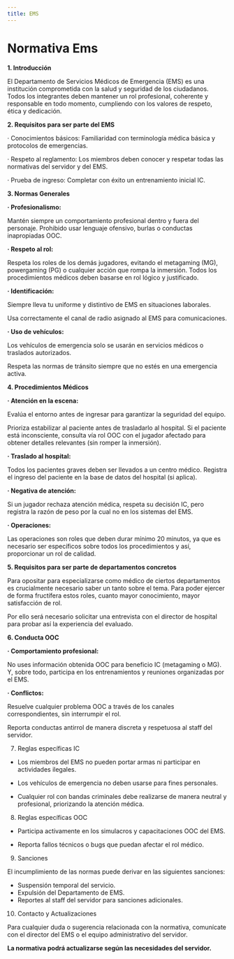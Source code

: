 ```yaml
---
title: EMS
---
```



# **Normativa Ems**

**1. Introducción**

El Departamento de Servicios Médicos de Emergencia (EMS) es una institución comprometida con la salud y seguridad de los ciudadanos. Todos los integrantes deben mantener un rol profesional, coherente y responsable en todo momento, cumpliendo con los valores de respeto, ética y dedicación.

**2. Requisitos para ser parte del EMS**

· Conocimientos básicos: Familiaridad con terminología médica básica y protocolos de emergencias. 

· Respeto al reglamento: Los miembros deben conocer y respetar todas las normativas 
del servidor y del EMS. 

· Prueba de ingreso: Completar con éxito un entrenamiento inicial IC. 

**3. Normas Generales**

**· Profesionalismo:**

Mantén siempre un comportamiento profesional dentro y fuera del personaje. Prohibido usar lenguaje ofensivo, burlas o conductas inapropiadas OOC.

**· Respeto al rol:** 

Respeta los roles de los demás jugadores, evitando el metagaming (MG), powergaming (PG) o cualquier acción que rompa la inmersión. Todos los procedimientos médicos 
deben basarse en rol lógico y justificado.

**· Identificación:** 

Siempre lleva tu uniforme y distintivo de EMS en situaciones laborales.

Usa correctamente el canal de radio asignado al EMS para comunicaciones.

**· Uso de vehículos:** 

Los vehículos de emergencia solo se usarán en servicios médicos o traslados autorizados.

Respeta las normas de tránsito siempre que no estés en una emergencia activa.

**4. Procedimientos Médicos**

**· Atención en la escena:**

Evalúa el entorno antes de ingresar para garantizar la seguridad del equipo.

Prioriza estabilizar al paciente antes de trasladarlo al hospital. Si el paciente está inconsciente, consulta vía rol OOC con el jugador afectado para obtener detalles relevantes (sin romper la inmersión).

**· Traslado al hospital:**

Todos los pacientes graves deben ser llevados a un centro médico. Registra el ingreso del paciente en la base de datos del hospital (si aplica).

**· Negativa de atención:**

Si un jugador rechaza atención médica, respeta su decisión IC, pero registra la razón de peso por la cual no en los sistemas del EMS.

**· Operaciones:**

Las operaciones son roles que deben durar mínimo 20 minutos, ya que es necesario ser específicos sobre todos los procedimientos y así, proporcionar un rol de calidad.

**5. Requisitos para ser parte de departamentos concretos**

Para opositar para especializarse como médico de ciertos departamentos es crucialmente necesario saber un tanto sobre el tema. Para poder ejercer de forma fructífera estos roles, cuanto mayor conocimiento, mayor satisfacción de rol.

Por ello será necesario solicitar una entrevista con el director de hospital para probar así la experiencia del evaluado.

**6. Conducta OOC**

**· Comportamiento profesional:**

No uses información obtenida OOC para beneficio IC (metagaming o MG). Y, sobre todo, 
participa en los entrenamientos y reuniones organizadas por el EMS.

**· Conflictos:** 

Resuelve cualquier problema OOC a través de los canales correspondientes, sin interrumpir el rol. 

Reporta conductas antirrol de manera discreta y respetuosa al staff del servidor.

7. Reglas específicas IC 

- Los miembros del EMS no pueden portar armas ni participar en actividades ilegales.

- Los vehículos de emergencia no deben usarse para fines personales.

- Cualquier rol con bandas criminales debe realizarse de manera neutral y profesional, priorizando la atención médica.

8. Reglas específicas OOC 

- Participa activamente en los simulacros y capacitaciones OOC del EMS.

- Reporta fallos técnicos o bugs que puedan afectar el rol médico.

9. Sanciones

El incumplimiento de las normas puede derivar en las siguientes sanciones:

 - Suspensión temporal del servicio.
 - Expulsión del Departamento de EMS.
 - Reportes al staff del servidor para sanciones adicionales.

10. Contacto y Actualizaciones 

Para cualquier duda o sugerencia relacionada con la normativa, comunícate con el director del EMS o el equipo administrativo del servidor.

**La normativa podrá actualizarse según las necesidades del servidor.** 
